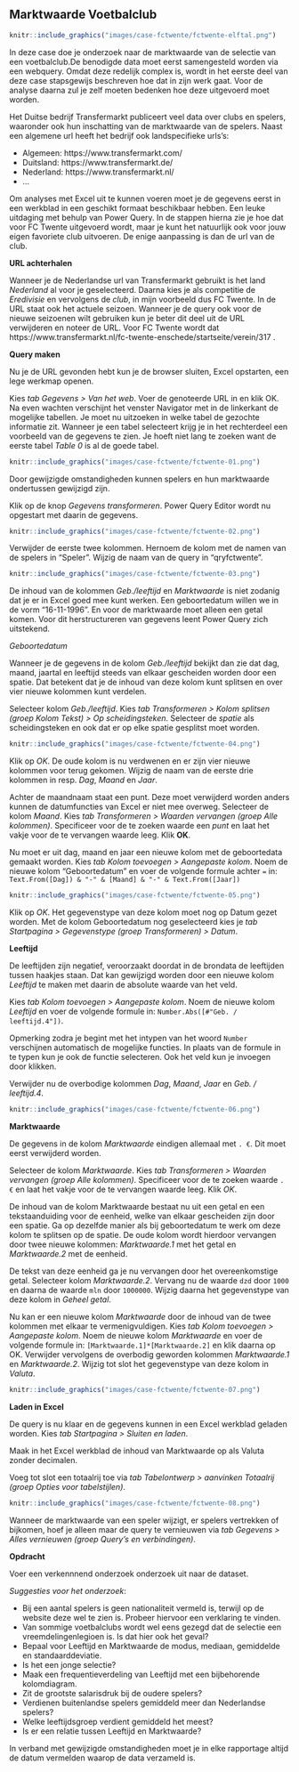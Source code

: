 ## Marktwaarde Voetbalclub {#case-fctwente}

```r
knitr::include_graphics("images/case-fctwente/fctwente-elftal.png")
```

In deze case doe je onderzoek naar de marktwaarde van de selectie van een voetbalclub.De benodigde data moet eerst samengesteld worden via een webquery. Omdat deze redelijk complex is, wordt in het eerste deel van deze case stapsgewijs beschreven hoe dat in zijn werk gaat. Voor de analyse daarna zul je zelf moeten bedenken hoe deze uitgevoerd moet worden.

:::{.data}
Het Duitse bedrijf Transfermarkt publiceert veel data over clubs en spelers, waaronder ook hun inschatting van de marktwaarde van de spelers. Naast een algemene url heeft het bedrijf ook landspecifieke urls's:

+ Algemeen: https://www.transfermarkt.com/
+ Duitsland: https://www.transfermarkt.de/
+ Nederland: https://www.transfermarkt.nl/
+ ...
:::

Om analyses met Excel uit te kunnen voeren moet je de gegevens eerst in een werkblad in een geschikt formaat beschikbaar hebben. Een leuke uitdaging met behulp van Power Query. In de stappen hierna zie je hoe dat voor FC Twente uitgevoerd wordt, maar je kunt het natuurlijk ook voor jouw eigen favoriete club uitvoeren. De enige aanpassing is dan de url van de club.

**URL achterhalen**

Wanneer je de Nederlandse url van Transfermarkt gebruikt is het land *Nederland* al voor je geselecteerd. Daarna kies je als competitie de *Eredivisie* en vervolgens de *club*, in mijn voorbeeld dus FC Twente. In de URL staat ook het actuele seizoen. Wanneer je de query ook voor de nieuwe seizoenen wilt gebruiken kun je beter dit deel uit de URL verwijderen en noteer de URL. Voor FC Twente wordt dat https://www.transfermarkt.nl/fc-twente-enschede/startseite/verein/317 .

**Query maken**

Nu je de URL gevonden hebt kun je de browser sluiten, Excel opstarten, een lege werkmap openen.

Kies *tab Gegevens > Van het web*. Voer de genoteerde URL in en klik OK. Na even wachten verschijnt het venster Navigator met in de linkerkant de mogelijke tabellen. Je moet nu uitzoeken in welke tabel de gezochte informatie zit. Wanneer je een tabel selecteert krijg je in het rechterdeel een voorbeeld van de gegevens te zien. Je hoeft niet lang te zoeken want de eerste tabel *Table 0* is al de goede tabel.

```r
knitr::include_graphics("images/case-fctwente/fctwente-01.png")
```

:::{ .caution}
Door gewijzigde omstandigheden kunnen spelers en hun marktwaarde ondertussen gewijzigd zijn.
:::

Klik op de knop *Gegevens transformeren*. Power Query Editor wordt nu opgestart met daarin de gegevens.

```r
knitr::include_graphics("images/case-fctwente/fctwente-02.png")
```

Verwijder de eerste twee kolommen. Hernoem de kolom met de namen van de spelers in "Speler". Wijzig de naam van de query in "qryfctwente".

```r
knitr::include_graphics("images/case-fctwente/fctwente-03.png")
```

De inhoud van de kolommen *Geb./leeftijd* en *Marktwaarde* is niet zodanig dat je er in Excel goed mee kunt werken. Een geboortedatum willen we in de vorm "16-11-1996". En voor de marktwaarde moet alleen een getal komen. Voor dit herstructureren van gegevens leent Power Query zich uitstekend.

*Geboortedatum*

Wanneer je de gegevens in de kolom *Geb./leeftijd* bekijkt dan zie dat dag, maand, jaartal en leeftijd steeds van elkaar gescheiden worden door een spatie. Dat betekent dat je de inhoud van deze kolom kunt splitsen en over vier nieuwe kolommen kunt verdelen.

Selecteer kolom *Geb./leeftijd*. Kies *tab Transformeren > Kolom splitsen (groep Kolom Tekst) > Op scheidingsteken*. Selecteer de *spatie* als scheidingsteken en ook dat er op elke spatie gesplitst moet worden.

```r
knitr::include_graphics("images/case-fctwente/fctwente-04.png")
```

Klik op *OK*. De oude kolom is nu verdwenen en er zijn vier nieuwe kolommen voor terug gekomen. Wijzig de naam van de eerste drie kolommen in resp. *Dag*, *Maand* en *Jaar*.

Achter de maandnaam staat een punt. Deze moet verwijderd worden anders kunnen de datumfuncties van Excel er niet mee overweg. Selecteer de kolom *Maand*. Kies *tab Transformeren > Waarden vervangen (groep Alle kolommen)*. Specificeer voor de te zoeken waarde een *punt* en laat het vakje voor de te vervangen waarde leeg. Klik **OK**.

Nu moet er uit dag, maand en jaar een nieuwe kolom met de geboortedata gemaakt worden. Kies *tab Kolom toevoegen > Aangepaste kolom*. Noem de nieuwe kolom "Geboortedatum" en voer de volgende formule achter `=` in: `Text.From([Dag]) & "-" & [Maand] & "-" & Text.From([Jaar])`

```r
knitr::include_graphics("images/case-fctwente/fctwente-05.png")
```

Klik op *OK*. Het gegevenstype van deze kolom moet nog op Datum gezet worden. Met de kolom Geboortedatum nog geselecteerd kies je *tab Startpagina > Gegevenstype (groep Transformeren) > Datum*.

**Leeftijd**

De leeftijden zijn negatief, veroorzaakt doordat in de brondata de leeftijden tussen haakjes staan. Dat kan gewijzigd worden door een nieuwe kolom *Leeftijd* te maken met daarin de absolute waarde van het veld.

Kies *tab Kolom toevoegen > Aangepaste kolom*. Noem de nieuwe kolom   *Leeftijd* en voer de volgende formule in: `Number.Abs([#"Geb. / leeftijd.4"])`.

Opmerking zodra je begint met het intypen van het woord `Number` verschijnen automatisch de mogelijke functies. In plaats van de formule in te typen kun je ook de functie selecteren. Ook het veld kun je invoegen door klikken.

Verwijder nu de overbodige kolommen *Dag*, *Maand*, *Jaar* en *Geb. / leeftijd.4*.

```r
knitr::include_graphics("images/case-fctwente/fctwente-06.png")
```

**Marktwaarde**

De gegevens in de kolom *Marktwaarde* eindigen allemaal met `. €`. Dit moet eerst verwijderd worden.

Selecteer de kolom *Marktwaarde*. Kies *tab Transformeren > Waarden vervangen (groep Alle kolommen)*. Specificeer voor de te zoeken waarde `. €` en laat het vakje voor de te vervangen waarde leeg. Klik *OK*.

De inhoud van de kolom Marktwaarde bestaat nu uit een getal en een tekstaanduiding voor de eenheid, welke van elkaar gescheiden zijn door een spatie. Ga op dezelfde manier als bij geboortedatum te werk om deze kolom te splitsen op de spatie. De oude kolom wordt hierdoor vervangen door twee nieuwe kolommen: *Marktwaarde.1* met het getal en *Marktwaarde.2* met de eenheid.

De tekst van deze eenheid ga je nu vervangen door het overeenkomstige getal. Selecteer kolom *Marktwaarde.2*. Vervang nu de waarde `dzd` door `1000` en daarna de waarde `mln` door `1000000`. Wijzig daarna het gegevenstype van deze kolom in *Geheel getal*.

Nu kan er een nieuwe kolom *Marktwaarde* door de inhoud van de twee kolommen met elkaar te vermenigvuldigen. Kies *tab Kolom toevoegen > Aangepaste kolom*. Noem de nieuwe kolom *Marktwaarde* en voer de volgende formule in: `[Marktwaarde.1]*[Marktwaarde.2]` en klik daarna op OK. Verwijder vervolgens de overbodig geworden kolommen *Marktwaarde.1* en *Marktwaarde.2*. Wijzig tot slot het gegevenstype van deze kolom in *Valuta*.

```r
knitr::include_graphics("images/case-fctwente/fctwente-07.png")
```

**Laden in Excel**

De query is nu klaar en de gegevens kunnen in een Excel werkblad geladen worden. Kies *tab Startpagina > Sluiten en laden*.

Maak in het Excel werkblad de inhoud van Marktwaarde op als Valuta zonder decimalen.

Voeg tot slot een totaalrij toe via *tab Tabelontwerp > aanvinken Totaalrij (groep Opties voor tabelstijlen)*.

```r
knitr::include_graphics("images/case-fctwente/fctwente-08.png")
```

Wanneer de marktwaarde van een speler wijzigt, er spelers vertrekken of bijkomen, hoef je alleen maar de query te vernieuwen via *tab Gegevens > Alles vernieuwen (groep Query's en verbindingen)*.

**Opdracht**

Voer een verkennnend onderzoek onderzoek uit naar de dataset.

*Suggesties voor het onderzoek*:

+ Bij een aantal spelers is geen nationaliteit vermeld is, terwijl op de website deze wel te zien is. Probeer hiervoor een verklaring te vinden.
+ Van sommige voetbalclubs wordt wel eens gezegd dat de selectie een vreemdelingenlegioen is. Is dat hier ook het geval?
+ Bepaal voor Leeftijd en Marktwaarde de modus, mediaan, gemiddelde en standaarddeviatie.
+ Is het een jonge selectie?
+ Maak een frequentieverdeling van Leeftijd met een bijbehorende kolomdiagram.
+ Zit de grootste salarisdruk bij de oudere spelers?
+ Verdienen buitenlandse spelers gemiddeld meer dan Nederlandse spelers?
+ Welke leeftijdsgroep verdient gemiddeld het meest?
+ Is er een relatie tussen Leeftijd en Marktwaarde?

:::{ .tip}
In verband met gewijzigde omstandigheden moet je in elke rapportage altijd de datum vermelden waarop de data verzameld is.
:::

